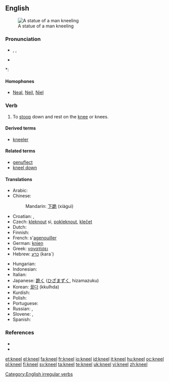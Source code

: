==English==
[[Image:Kobayashi Torasaburo Statue 001.jpg|thumb|A statue of a man kneeling]]

===Pronunciation===
* {{enPR|nēl}}, {{IPA|/niːl/}}, {{SAMPA|/ni:l/}}
* {{audio|en-us-kneel.ogg|Audio (US)}}

*: {{rhymes|iːl}}

====Homophones====
* [[Neal]], [[Neil]], [[Niel]]

===Verb===
{{en-verb|kneels|kneeling|'''[[knelt]]''' ''or'' '''[[kneeled]]'''}}

# {{intransitive}} To [[stoop]] down and rest on the [[knee]] or knees.

====Derived terms====
* [[kneeler]]

====Related terms====
* [[genuflect]]
* [[kneel down]]

====Translations====
{{trans-top|to stoop down and rest on the knee}}
* Arabic: {{t|ar|ركع|tr=raka`a|sc=Arab}}
* Chinese:
*: Mandarin: [[下跪]] (xiàguì)
* Croatian: {{t-|hr|kleknuti|alt=klȅknuti}} {{pf}}, {{t-|hr|klečati|alt=kléčati}} {{impf}}
* Czech: [[kleknout]] si, [[pokleknout]], [[klečet]]
* Dutch: {{t+|nl|knielen}}
* Finnish: {{t+|fi|polvistua}}
* French: s'[[agenouiller]]
* German: [[knien]]
* Greek: [[γονατίσει]]
* Hebrew: [[כרע]] (kara`)
{{trans-mid}}
* Hungarian: {{t+|hu|térdel}}
* Indonesian: {{t+|id|lutut|alt=berlutut|xs=Indonesian}}
* Italian: {{t-|it|inginocchiarsi}}
* Japanese: [[跪く]] ([[ひざまずく]], hizamazuku)
* Korean: [[꿇다]] (kkulhda)
* Kurdish: {{ku-Arab|[[چه‌کبوون]]}}
* Polish: {{t|pl|klęczeć}}
* Portuguese: {{t+|pt|ajoelhar-se}}
* Russian: {{t|ru|преклоняться|tr=preklonját'sja|sc=Cyrl}},  {{t|ru|стоять на коленях|tr=stoját' na kolénjax|sc=Cyrl}}
* Slovene: {{t+|sl|poklekniti}}, {{t+|sl|klečati}}
* Spanish: {{t-|es|arrodillarse}}
{{trans-bottom}}

===References===
* {{R:Century 1911}}
* {{R:Webster 1913}}

[[Category:English irregular verbs]]

[[et:kneel]]
[[el:kneel]]
[[fa:kneel]]
[[fr:kneel]]
[[io:kneel]]
[[id:kneel]]
[[it:kneel]]
[[hu:kneel]]
[[oc:kneel]]
[[pl:kneel]]
[[fi:kneel]]
[[sv:kneel]]
[[ta:kneel]]
[[te:kneel]]
[[uk:kneel]]
[[vi:kneel]]
[[zh:kneel]]